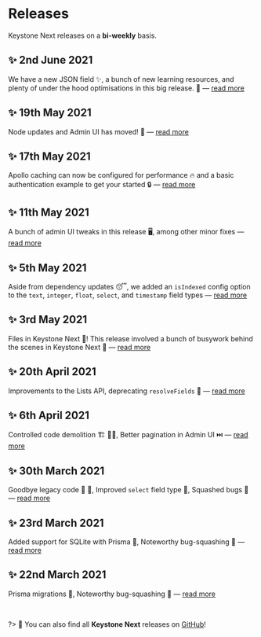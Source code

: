 
# Releases

Keystone Next releases on a **bi-weekly** basis.

## ✨ 2nd June 2021

We have a new JSON field ✨, a bunch of new learning resources, and plenty of under the hood optimisations in this big release. 💪 — [read more](/releases/2021-06-02)

## ✨ 19th May 2021

Node updates and Admin UI has moved! 🚛 — [read more](/releases/2021-05-19)

## ✨ 17th May 2021

Apollo caching can now be configured for performance 🔥 and a basic authentication example to get your started 🔒 — [read more](/releases/2021-05-17)

## ✨ 11th May 2021

A bunch of admin UI tweaks in this release 🖥️, among other minor fixes — [read more](/releases/2021-05-11)

## ✨ 5th May 2021

Aside from dependency updates 😴, we added an `isIndexed` config option to the `text`, `integer`, `float`, `select`, and `timestamp` field types — [read more](/releases/2021-05-05)

## ✨ 3rd May 2021

Files in Keystone Next 📁! This release involved a bunch of busywork behind the scenes in Keystone Next 🔧 — [read more](/releases/2021-05-03)

## ✨ 20th April 2021

Improvements to the Lists API, deprecating `resolveFields` 🔧 — [read more](/releases/2021-04-20)

## ✨ 6th April 2021

Controlled code demolition 🏗️ 👷‍♀️, Better pagination in Admin UI ⏭️ — [read more](/releases/2021-04-06)

## ✨ 30th March 2021

Goodbye legacy code 👋 🌇, Improved `select` field type 🔽, Squashed bugs 🐛 — [read more](/releases/2021-03-30)

## ✨ 23rd March 2021

Added support for SQLite with Prisma 🎉, Noteworthy bug-squashing 🐛 — [read more](/releases/2021-03-23)

## ✨ 22nd March 2021

Prisma migrations 🚚, Noteworthy bug-squashing 🐛 — [read more](/releases/2021-03-22)

<br/>

?> 🔎 You can also find all **Keystone Next** releases on [GitHub](https://github.com/keystonejs/keystone/releases)!

